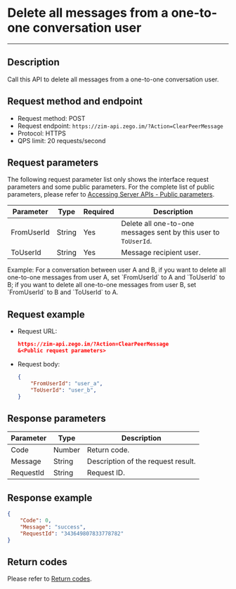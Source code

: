 # Delete all messages from a one-to-one conversation user

---

## Description

Call this API to delete all messages from a one-to-one conversation user.

## Request method and endpoint
- Request method: POST
- Request endpoint: `https://zim-api.zego.im/?Action=ClearPeerMessage`
- Protocol: HTTPS
- QPS limit: 20 requests/second

## Request parameters

The following request parameter list only shows the interface request parameters and some public parameters. For the complete list of public parameters, please refer to [Accessing Server APIs - Public parameters](./../Accessing%20Server%20APIs.mdx#public-parameters).

| Parameter | Type | Required | Description |
|------|------|----------|------|
| FromUserId | String | Yes | Delete all one-to-one messages sent by this user to `ToUserId`. |
| ToUserId | String | Yes | Message recipient user. |

<Note title="Note">
Example:  
For a conversation between user A and B, if you want to delete all one-to-one messages from user A, set `FromUserId` to A and `ToUserId` to B; if you want to delete all one-to-one messages from user B, set `FromUserId` to B and `ToUserId` to A.
</Note>

## Request example

- Request URL:

  ```json
  https://zim-api.zego.im/?Action=ClearPeerMessage
  &<Public request parameters>
  ```

- Request body:
  ```json
  {
      "FromUserId": "user_a",
      "ToUserId": "user_b",
  }
  ```
  
## Response parameters

| Parameter | Type | Description |
|------|------|------|
| Code | Number | Return code. |
| Message | String | Description of the request result. |
| RequestId | String | Request ID. |

## Response example

```json
{
    "Code": 0,
    "Message": "success",
    "RequestId": "343649807833778782"
}
```

## Return codes

Please refer to [Return codes](../Return%20codes.mdx).